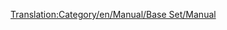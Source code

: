 [[Translation:Category/en/Manual/Base Set/Manual]]

{{en/Bilingual box| It
| Categoria per pagine correlate al manuale. 
Gli articoli che sono richiamati dal [[Template:it/Indice dei contenuti]] sono posizionati automaticamente qui.
| A Category for Manual related pages.
Articles that are called by [[Template:it/Manual/Indice dei contenuti]] are automatically placed here.}}


